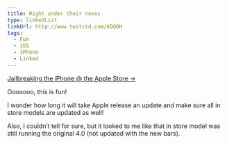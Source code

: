 ```yaml
---
title: Right under their noses
type: linkedList
linkUrl: http://www.twitvid.com/KDQOH
tags:
  - Fun
  - iOS
  - iPhone
  - Linked
---
```


[Jailbreaking the iPhone @ the Apple Store →](http://www.twitvid.com/KDQOH)

Ooooooo, this is fun!

I wonder how long it will take Apple release an update and make sure all in store models are updated as well!

Also, I couldn’t tell for sure, but it looked to me like that in store model was still running the original 4.0 (not updated with the new bars).
